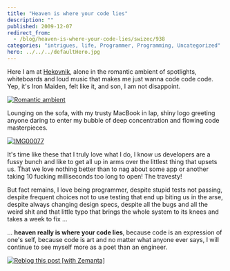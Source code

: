 ```yaml
---
title: "Heaven is where your code lies"
description: ""
published: 2009-12-07
redirect_from:
  - /blog/heaven-is-where-your-code-lies/swizec/938
categories: "intrigues, life, Programmer, Programming, Uncategorized"
hero: ../../../defaultHero.jpg
---
```


Here I am at [Hekovnik](http://www.hekovnik.si/), alone in the romantic ambient of spotlights, whiteboards and loud music that makes me just wanna code code code. Yep, it's Iron Maiden, felt like it, and son, I am not disappoint.

[![Romantic ambient](https://swizec.com/wp-content/uploads/2009/12/15af187398c7b780dc84289869c95f10.jpeg "Romantic ambient")](https://swizec.com/wp-content/uploads/2009/12/15af187398c7b780dc84289869c95f10.jpeg)

Lounging on the sofa, with my trusty MacBook in lap, shiny logo greeting anyone daring to enter my bubble of deep concentration and flowing code masterpieces.

[![IMG00077](https://swizec.com/wp-content/uploads/2009/12/IMG00077.jpg "IMG00077")](https://swizec.com/wp-content/uploads/2009/12/IMG00077.jpg)

It's time like these that I truly love what I do, I know us developers are a fussy bunch and like to get all up in arms over the littlest thing that upsets us. That we love nothing better than to nag about some app or another taking 10 fucking milliseconds too long to open! The travesty!

But fact remains, I love being programmer, despite stupid tests not passing, despite frequent choices not to use testing that end up biting us in the arse, despite always changing design specs, despite all the bugs and all the weird shit and that little typo that brings the whole system to its knees and takes a week to fix ...

... **heaven really is where your code lies**, because code is an expression of one's self, because code is art and no matter what anyone ever says, I will continue to see myself more as a poet than an engineer.

[![Reblog this post [with Zemanta]](https://img.zemanta.com/reblog_e.png?x-id=21b2ca9e-5017-41d3-b54b-50c7e9d71734)](http://reblog.zemanta.com/zemified/21b2ca9e-5017-41d3-b54b-50c7e9d71734/ "Reblog this post [with Zemanta]")

